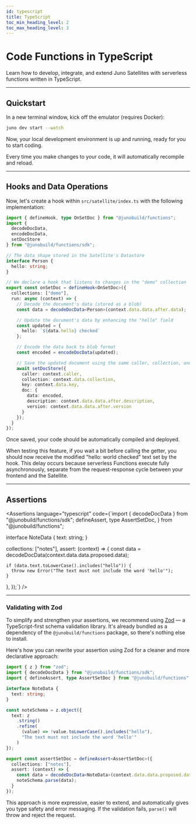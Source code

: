 ```yaml
---
id: typescript
title: TypeScript
toc_min_heading_level: 2
toc_max_heading_level: 3
---
```


# Code Functions in TypeScript

Learn how to develop, integrate, and extend Juno Satellites with serverless functions written in TypeScript.

---

## Quickstart


<Setup />

In a new terminal window, kick off the emulator (requires Docker):

```bash
juno dev start --watch
```

Now, your local development environment is up and running, ready for you to start coding.

Every time you make changes to your code, it will automatically recompile and reload.

---

## Hooks and Data Operations


<Hooks />

Now, let's create a hook within `src/satellite/index.ts` with the following implementation:

```typescript
import { defineHook, type OnSetDoc } from "@junobuild/functions";
import {
  decodeDocData,
  encodeDocData,
  setDocStore
} from "@junobuild/functions/sdk";

// The data shape stored in the Satellite's Datastore
interface Person {
  hello: string;
}

// We declare a hook that listens to changes in the "demo" collection
export const onSetDoc = defineHook<OnSetDoc>({
  collections: ["demo"],
  run: async (context) => {
    // Decode the document's data (stored as a blob)
    const data = decodeDocData<Person>(context.data.data.after.data);

    // Update the document's data by enhancing the "hello" field
    const updated = {
      hello: `${data.hello} checked`
    };

    // Encode the data back to blob format
    const encoded = encodeDocData(updated);

    // Save the updated document using the same caller, collection, and key
    await setDocStore({
      caller: context.caller,
      collection: context.data.collection,
      key: context.data.key,
      doc: {
        data: encoded,
        description: context.data.data.after.description,
        version: context.data.data.after.version
      }
    });
  }
});
```

Once saved, your code should be automatically compiled and deployed.

When testing this feature, if you wait a bit before calling the getter, you should now receive the modified "hello: world checked" text set by the hook. This delay occurs because serverless Functions execute fully asynchronously, separate from the request-response cycle between your frontend and the Satellite.

---

## Assertions


<Assertions
  language="typescript"
  code={`import { decodeDocData } from "@junobuild/functions/sdk";
  defineAssert,
  type AssertSetDoc,
} from "@junobuild/functions";

interface NoteData {
text: string;
}

  collections: ["notes"],
  assert: (context) => {
    const data = decodeDocData<NoteData>(context.data.data.proposed.data);

    if (data.text.toLowerCase().includes("hello")) {
      throw new Error("The text must not include the word 'hello'");
    }

},
});`}
/>

---

### Validating with Zod

To simplify and strengthen your assertions, we recommend using [Zod](https://zod.dev/) — a TypeScript-first schema validation library. It's already bundled as a dependency of the `@junobuild/functions` package, so there's nothing else to install.

Here's how you can rewrite your assertion using Zod for a cleaner and more declarative approach:

```typescript
import { z } from "zod";
import { decodeDocData } from "@junobuild/functions/sdk";
import { defineAssert, type AssertSetDoc } from "@junobuild/functions";

interface NoteData {
  text: string;
}

const noteSchema = z.object({
  text: z
    .string()
    .refine(
      (value) => !value.toLowerCase().includes("hello"),
      "The text must not include the word 'hello'"
    )
});

export const assertSetDoc = defineAssert<AssertSetDoc>({
  collections: ["notes"],
  assert: (context) => {
    const data = decodeDocData<NoteData>(context.data.data.proposed.data);
    noteSchema.parse(data);
  }
});
```

This approach is more expressive, easier to extend, and automatically gives you type safety and error messaging. If the validation fails, `parse()` will throw and reject the request.
